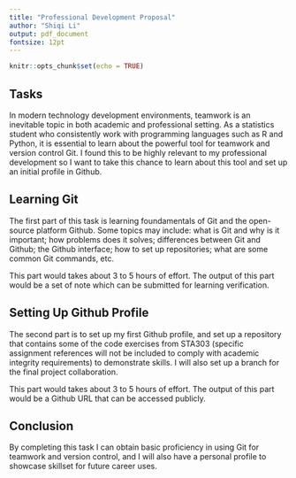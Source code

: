 ```yaml
---
title: "Professional Development Proposal"
author: "Shiqi Li"
output: pdf_document
fontsize: 12pt
---
```


```r
knitr::opts_chunk$set(echo = TRUE)
```

## Tasks

In modern technology development environments, teamwork is an inevitable topic in both academic and professional setting. As a statistics student who consistently work with programming languages such as R and Python, it is essential to learn about the powerful tool for teamwork and version control Git. I found this to be highly relevant to my professional development so I want to take this chance to learn about this tool and set up an initial profile in Github.

## Learning Git

The first part of this task is learning foundamentals of Git and the open-source platform Github. Some topics may include: what is Git and why is it important; how problems does it solves; differences between Git and Github; the Github interface; how to set up repositories; what are some common Git commands, etc.

This part would takes about 3 to 5 hours of effort. The output of this part would be a set of note which can be submitted for learning verification.

## Setting Up Github Profile

The second part is to set up my first Github profile, and set up a repository that contains some of the code exercises from STA303 (specific assignment references will not be included to comply with academic integrity requirements) to demonstrate skills. I will also set up a branch for the final project collaboration.

This part would takes about 3 to 5 hours of effort. The output of this part would be a Github URL that can be accessed publicly.

## Conclusion

By completing this task I can obtain basic proficiency in using Git for teamwork and version control, and I will also have a personal profile to showcase skillset for future career uses.

